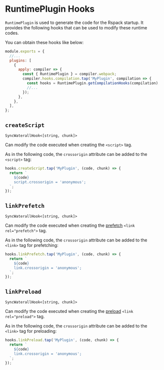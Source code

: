 
# RuntimePlugin Hooks

`RuntimePlugin` is used to generate the code for the Rspack startup. It provides the following hooks that can be used to modify these runtime codes.

You can obtain these hooks like below:

```js
module.exports = {
  //...
  plugins: [
    {
      apply: compiler => {
        const { RuntimePlugin } = compiler.webpack;
        compiler.hooks.compilation.tap('MyPlugin', compilation => {
          const hooks = RuntimePlugin.getCompilationHooks(compilation);
          //...
        });
      },
    },
  ],
};
```

## `createScript`

`SyncWaterallHook<[string, chunk]>`

Can modify the code executed when creating the `<script>` tag.

As in the following code, the `crossorigin` attribute can be added to the `<script>` tag:

```js
hooks.createScript.tap('MyPlugin', (code, chunk) => {
  return `
    ${code}
    script.crossorigin = 'anonymous';
  `;
});
```

<Collapse>
  <CollapsePanel
    className="collapse-code-panel"
    header="CreateScript.ts"
    key="CreateScript"
  >
    <ChunkType />
  </CollapsePanel>
</Collapse>

## `linkPrefetch`

`SyncWaterallHook<[string, chunk]>`

Can modify the code executed when creating the [prefetch](/guide/optimization/code-splitting#prefetchingpreloading-modules) `<link rel="prefetch">` tag.

As in the following code, the `crossorigin` attribute can be added to the `<link>` tag for prefetching:

```js
hooks.linkPrefetch.tap('MyPlugin', (code, chunk) => {
  return `
    ${code}
    link.crossorigin = 'anonymous';
  `;
});
```

<Collapse>
  <CollapsePanel
    className="collapse-code-panel"
    header="CreateScript.ts"
    key="CreateScript"
  >
    <ChunkType />
  </CollapsePanel>
</Collapse>

## `linkPreload`

`SyncWaterallHook<[string, chunk]>`

Can modify the code executed when creating the [preload](/guide/optimization/code-splitting#prefetchingpreloading-modules) `<link rel="preload">` tag.

As in the following code, the `crossorigin` attribute can be added to the `<link>` tag for preloading:

```js
hooks.linkPreload.tap('MyPlugin', (code, chunk) => {
  return `
    ${code}
    link.crossorigin = 'anonymous';
  `;
});
```

<Collapse>
  <CollapsePanel
    className="collapse-code-panel"
    header="CreateScript.ts"
    key="CreateScript"
  >
    <ChunkType />
  </CollapsePanel>
</Collapse>
